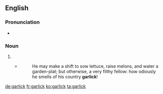 ==English==

===Pronunciation===
* {{rhymes|ɑː(ɹ)lɪk|lang=en}}

===Noun===
{{en-noun}}

# {{archaic spelling of|garlic|lang=en}}
#* {{w|John Dryden}}
#*: He may make a shift to sow lettuce, raise melons, and water a garden-plat; but otherwise, a very filthy fellow: how odiously he smells of his country '''garlick'''!

[[de:garlick]]
[[fr:garlick]]
[[ko:garlick]]
[[ta:garlick]]